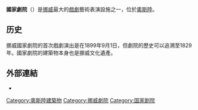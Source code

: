 {{Infobox building
|name           =國家劇院
|image          =NOR-2016-Oslo-National_Theatre.jpg
|image_size     = 300px
|caption        = 國家劇院
|address        = 
|city           = [[奧斯陸|奧斯陸]]
|country        = {{NOR}}
|Coordinates = {{coord|59|54|52.1|N|10|44|3.74|E|type:landmark_region:NO_dim:930|display=inline}}
|designation    = 
|latitude       = 
|longitude      = 
|mapframe-marker = 
|architect      = 
|owner          = 
|capacity       = 
|type           = 
|broke_ground   = 
|opened         =1899年9月1日
|yearsactive    = 
|renovated      = 
|closed         = 
|othernames     =
|production     = 
|currentuse     = 
|website        = {{URL|http://www.hnk.hr}}
}}
'''國家劇院'''（{{lang-no|Nationaltheatret}}）是[[挪威|挪威]]最大的[[戲劇|戲劇]]藝術表演設施之一，位於[[奧斯陸|奧斯陸]]。

==历史==
挪威國家劇院的首次戲劇演出是在1899年9月1日，但劇院的歷史可以追溯至1829年。國家劇院的建築物本身也是挪威文化遺產。

==外部連結==
* {{Official|http://www.nationaltheatret.no/}}{{no icon}}

[[Category:奧斯陸建築物|Category:奧斯陸建築物]]
[[Category:挪威劇院|Category:挪威劇院]]
[[Category:国家剧院|Category:国家剧院]]